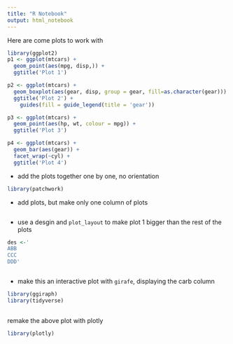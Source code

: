 ```yaml
---
title: "R Notebook"
output: html_notebook
---
```


Here are come plots to work with 

```r
library(ggplot2)
p1 <- ggplot(mtcars) + 
  geom_point(aes(mpg, disp,)) + 
  ggtitle('Plot 1')

p2 <- ggplot(mtcars) + 
  geom_boxplot(aes(gear, disp, group = gear, fill=as.character(gear))) + 
  ggtitle('Plot 2') + 
    guides(fill = guide_legend(title = 'gear'))

p3 <- ggplot(mtcars) + 
  geom_point(aes(hp, wt, colour = mpg)) + 
  ggtitle('Plot 3')

p4 <- ggplot(mtcars) + 
  geom_bar(aes(gear)) + 
  facet_wrap(~cyl) + 
  ggtitle('Plot 4')
```

- add the plots together one by one, no orientation

```r
library(patchwork)


```

- add plots, but make only one column of plots 

```r

```

- use a desgin and `plot_layout` to make plot 1 bigger than the rest of the plots 

```r
des <-'
ABB
CCC
DDD'


```


```r


```


- make this an interactive plot with `girafe`, displaying the carb column 

```r
library(ggiraph) 
library(tidyverse)
 

```

remake the above plot with plotly

```r
library(plotly)

```










